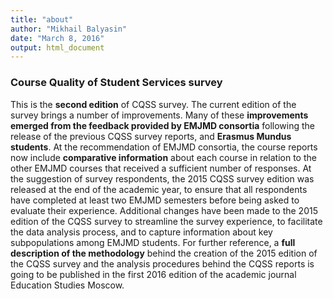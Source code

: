 ```yaml
---
title: "about"
author: "Mikhail Balyasin"
date: "March 8, 2016"
output: html_document
---
```


### Course Quality of Student Services survey
This is the **second edition** of CQSS survey. The current edition of the survey brings a number of improvements. Many of these **improvements emerged from the feedback provided by EMJMD consortia** following the release of the previous CQSS survey reports, and **Erasmus Mundus students**. At the recommendation of EMJMD consortia, the course reports now include **comparative information** about each course in relation to the other EMJMD courses that received a sufficient number of responses. At the suggestion of survey respondents, the 2015 CQSS survey edition was released at the end of the academic year, to ensure that all respondents have completed at least two EMJMD semesters before being asked to evaluate their experience. Additional changes have been made to the 2015 edition of the CQSS survey to streamline the survey experience, to facilitate the data analysis process, and to capture information about key subpopulations among EMJMD students.  For further reference, a **full description of the methodology** behind the creation of the 2015 edition of the CQSS survey and the analysis procedures behind the CQSS reports is going to be published in the first 2016 edition of the academic journal Education Studies Moscow.
